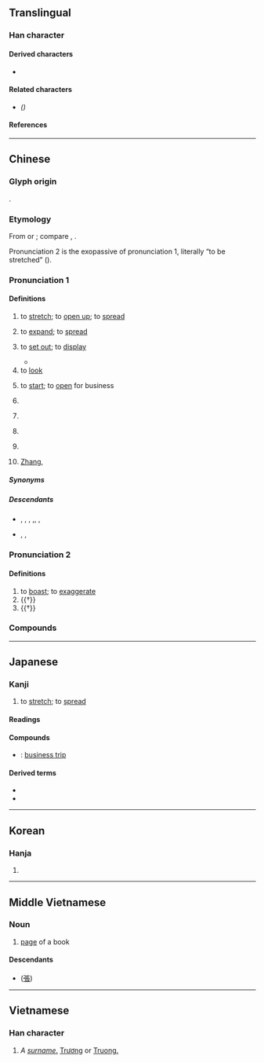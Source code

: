 {{also|张}}
{{character info}}
==Translingual==

===Han character===
{{Han char|rn=57|rad=弓|as=08|sn=11|four=11232|canj=NSMV|ids=⿰弓長}}

====Derived characters====
* {{l|mul|[[𫣖]], [[𫫧]], [[㙣]], [[𢳫]], [[漲]]([[涨]]), [[㯑]], [[𧐊]], [[𨄰]]([[𬦵]]), [[𢊜]], [[𦸾]], [[瘬]], [[𢐓]]}}

====Related characters====
* {{l|mul|[[张]]}} ''({{w|Simplified Chinese}})''

====References====
{{Han ref|kx=0359.190|dkj=09812|dj=0675.330|hdz=20997.050|uh=5F35}}

----

==Chinese==
{{zh-forms|s=张}}
{{zh-wp|zh:張姓|yue:張氏|gan:張姓|cdo:Diŏng (sáng)|nan:Tiuⁿ (sèⁿ)|en:Zhang (surname)}}

===Glyph origin===
{{Han etym}}
{{Han compound|弓|長|t1=bow|c1=s|c2=p|ls=psc}}.

===Etymology===
From {{inh|zh|sit-pro|*g/m/b-raŋ||strong; firm; tense}} or {{inh|zh|sit-pro|*(d/t)aŋ||tense; tight}}; compare {{cog|bo|ཐང་པོ||tense; tight; firm}}, {{cog|my|တင်||to tighten; to be tight}}.

Pronunciation 2 is the exopassive of pronunciation 1, literally “to be stretched” ({{zh-ref|Schuessler, 2007}}).

===Pronunciation 1===
{{zh-pron
|m=zhāng
|ma=Zh-zhāng.ogg
|m-s=zang1
|c=zoeng1
|c-t=ziang1
|g=zong1
|h=pfs=chông;gd=zong1
|j=zon1
|mb=dióng
|md=diŏng
|mn=xm,qz,tp,kh,tc,hc,lk,sx,yl,km,mg:tiuⁿ/zz,tn:tioⁿ/pn:tiauⁿ/xm,qz,tw:tiong/zz:tiang
|mn_note=tiuⁿ/tioⁿ/tiauⁿ - colloquial (incl. surname); tiong/tiang - literary
|mn-t=ziang1/diên1/dion1
|mn-t_note=diên1 (Chaozhou), dion1 (Shantou) - surname
|w=1tsan
|x=zhan1
|mc=1
|oc=1
|cat=v,a,cls,pn
}}

====Definitions====
{{zh-hanzi}}

# to [[stretch]]; to [[open up]]; to [[spread]]
#: {{zh-x|張 弓|to draw a bow}}
#: {{zh-x|張開|to open up, to spread}}
#: {{zh-x|張口|to gape, to yawn}}
# to [[expand]]; to [[spread]]
#: {{zh-x|擴張|to expand, expansion}}
#: {{zh-x|聲張|to make public, to disclose}}
#: {{zh-x|誇張|to exaggerate}}
# to [[set out]]; to [[display]]
#: {{zh-x|張貼|to ['''put up''' (a notice, poster, etc.)}}
#* {{zh-x|當日 殺 牛 宰 馬，大 張 筵席。|That very day, oxen and horses were slaughtered and butchered, and a great feast was '''set out'''. |ref=Sanguo Yanyi}}
# to [[look]]
#: {{zh-x|東張西望|to '''look around'''}}
# {{lb|zh|of a new business}} to [[start]]; to [[open]] for business
#: {{zh-x|新張|to '''begin doing business'''}}
# {{zh-classifier|things with a [[flat]] [[surface]]|t=[[sheet]]}}
#: {{zh-x|一 張 地圖|a map}}
#: {{zh-x|一 張 桌子{zi}|a table}}
#: {{zh-x|幾 張 凳|several chairs|C}}
#: {{zh-x|兩 張 紙|two sheets of paper|C}}
#: {{zh-x|一 張 嘴|one mouth}}
#: {{zh-x|高雄 一 張|One ticket to Kaohsiung|MN}}
# {{zh-classifier|[[vote]]s}}
# {{lb|zh|Cantonese|Hakka|Zhongshan Min}} {{zh-classifier|[[knife|knives]]}}
# {{lb|zh|Chinese astronomy}} ''{{w|Extended Net}}'' {{gloss|one of {{w|Twenty-Eight Mansions}}}} <!-- 張宿 consists of 張 (Extended Net) and 天廟 (Celestial Mansion) -->
# {{surname|zh}} [[Zhang]], {{n-g|listed #24 of the ''{{w|Baijiaxing}}''}}
#: {{zh-x|^張 ^飛|{{w|Zhang Fei|'''Zhang''' Fei}} (Chinese military general serving under the warlord Liu Bei in the late {{w|Eastern Han}} dynasty)}}
#: {{zh-x|^張 ^藝-謀|{{w|Zhang Yimou|'''Zhang''' Yimou}} (Chinese film director)}}

=====Synonyms=====
{{zh-dial|把-2}}

=====Descendants=====
* {{desc|bor=1|en|Chang}}, {{l|en|Zhang}}, {{l|en|Cheung}}, {{l|en|Cheong}},, {{l|en|Chong}}, {{l|en|Teo}}
* {{desc|bor=1|tl|Chang}}, {{l|tl|Tiu}}, {{l|tl|Tiong}}

===Pronunciation 2===
{{zh-pron
|m=zhàng
|c=zoeng3
|mc=2
|oc=n,2
|dial=n
|cat=v
}}

====Definitions====
{{zh-hanzi}}

# to [[boast]]; to [[exaggerate]] {{q|now merged into Pronunciation 1}}
# {{†}} {{zh-original|脹}}
# {{†}} {{zh-original|帳}}

===Compounds===
{{zh-der|外弛內張|兩張皮|張家口|張良借箸|囂張|張果老|張羅殆盡|伸張|一弛一張|張羅彀弓|五角六張|張力|張王李趙|彭張|子張|張大其事|周程張朱|張載|做張做智|七張八嘴|失張失志|張口結舌|呼張喚李|張本|張致|張志|分張|張三丰|做張做致|主張|張嘴|慌慌張張|慌張|張潮|急張拘諸|失張倒怪|怒張|伸張正義|張舌騙口|乖張|大張聲勢|七嘴八張|張飲|張飛穿針|張顛|張良擇留|張羅|張繼|張綱埋輪|張眉弩眼|張目|張皇失措|張皇|張牙舞爪|張燈結彩|張燈掛彩|張榜|張望|張敞畫眉|張揚|張掛|張弛|張弓簇箭|張弓挾矢|張弓拔刃|張大其詞|張堪折轅|張口|張千|張冠李戴|張仙|張三李四|弩張劍拔|恢張|弛張|慢張|一張一弛|張猛龍碑|慌張勢煞|張天師|小全張|慌裡慌張|大張其詞|慌張慌智|助我張目|失張失智|失張冒勢|張三影|大張旗鼓|大全張|張貼|張儀舌|張脈|大張撻伐|哆張|單張匯票|劍拔弩張|張開|張大|僨張|張燈結綵|供張|張遷碑|張老師|張狂|做張做勢|侜張|喬主張|不事張揚|打張驚兒|熟魏生張|眼張失落|畫眉張敞|更張|沒張智|生張熟魏|海底擴張|眼張失道|改弦易張|擅作主張|滿張羅|樣張|打張雞兒|狐假鴟張|明目張膽|東張西望|氣燄高張|敷張揚厲|改弦更張|矜張|火傘高張|搭弩張弓|矜張顯著|皮張|番張跟斗|泥人張|拍張|片口張舌|改張易調|歙張|擴張戰果|榜張|沒張沒致|沒張倒置|氣焰囂張|掞張|有張沒智|比張比李|擴張|設張舉措|舒張壓|解弦更張|賁張|血脈賁張|虛張聲勢|蹶張|譸張|紙半張|顛張醉素|艾如張|舒張|舞爪張牙|金張|籠貫箱張|鋪張浪費|緊張不安|雄張|緊張病|誇張|緊張|綱舉目張|緊張理論|范張雞黍|鴟張|騙口張舌|紙張|誇張其辭|驚張|表面張力|靜脈曲張|開張|緊張大師|邊張子|聲張|門可張羅|開張大吉|鋪排張揚|重張|自作主張|輈張|關張|鋪張揚厲|誇張法|譸張為幻|輈張跋扈|虛張|鋪張|設席張筵|張灣|張宿|侏張|張莊|張家灣|張王|張家畈|張集|張家港|張家集|張巷|張咀|張家莊|張溝|張家嶺|張常臺|張谷英|底張|張橋}}

{{zh-cat|Beginning|Intermediate}}

----

==Japanese==

===Kanji===
{{ja-kanji|grade=5|rs=弓08}}

# to [[stretch]]; to [[spread]]

====Readings====
{{ja-readings
|goon=ちょう
|kanon=ちょう
|kun=は-る, は-り
}}

====Compounds====
* {{ja-r|出%張|しゅっ%ちょう}}: [[business trip]]

====Derived terms====
* {{ja-r|頑%張る|がん%ばる}}
* {{ja-r|頑%張って|がん%ばって}}

----

==Korean==

===Hanja===
{{ko-hanja|장}}

# {{rfdef|ko|sort=弓08}}

----

==Middle Vietnamese==

===Noun===
{{head|mkh-mvi|noun|tr=blang}}

# [[page]] of a book

====Descendants====
* {{desc|vi|trang}} ([[張]])

----

==Vietnamese==

===Han character===
{{vi-readings|reading=trương, trang, chanh, choang, chương, giương, chăng, chướng, dăng|rs=弓08}}

# ''A [[surname]]''[[surname|.]] [[Trương]] or [[Truong|Truong.]]
